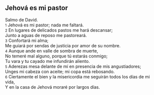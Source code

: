 == Jehová es mi pastor ==

Salmo de David.<br>
{{anchor|1}} <small>1</small> Jehová es mi pastor; nada me faltará.<br>
{{anchor|2}} <small>2</small> En lugares de delicados pastos me hará descansar;<br>
Junto a aguas de reposo me pastoreará.<br>
{{anchor|3}} <small>3</small> Confortará mi alma;<br>
Me guiará por sendas de justicia por amor de su nombre.<br>
{{anchor|4}} <small>4</small> Aunque ande en valle de sombra de muerte,<br>
No temeré mal alguno, porque tú estarás conmigo;<br>
Tu vara y tu cayado me infundirán aliento.<br>
{{anchor|5}} <small>5</small> Aderezas mesa delante de mí en presencia de mis angustiadores;<br>
Unges mi cabeza con aceite; mi copa está rebosando.<br>
{{anchor|6}} <small>6</small> Ciertamente el bien y la misericordia me seguirán todos los días de mi vida,<br>
Y en la casa de Jehová moraré por largos días.<br>
